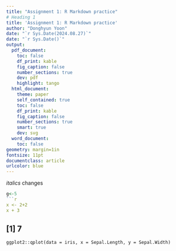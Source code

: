 ```yaml
---
title: "Assignment 1: R Markdown practice"
# Heading 1
title: 'Assignment 1: R Markdown practice'
author: "Donghyun Yoon"
date: "`r Sys.Date(2024.08.27)`"
date: "`r Sys.Date()`"
output:
  pdf_document:
    toc: false
    df_print: kable
    fig_caption: false
    number_sections: true
    dev: pdf
    highlight: tango
  html_document:
    theme: paper
    self_contained: true
    toc: false
    df_print: kable
    fig_caption: false
    number_sections: true
    smart: true
    dev: svg
  word_document:
    toc: false
geometry: margin=1in
fontsize: 11pt
documentclass: article
urlcolor: blue
---
```


*italics*
changes
```r
g<-5
```r
x <- 2+2
x + 3
```
## [1] 7
```
ggplot2::qplot(data = iris, x = Sepal.Length, y = Sepal.Width)
```

